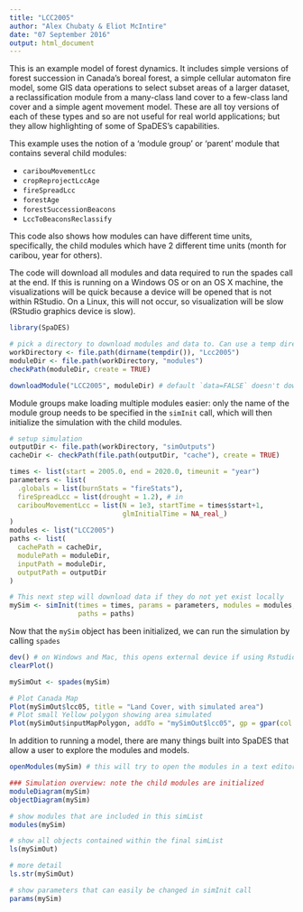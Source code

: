 ```yaml
---
title: "LCC2005"
author: "Alex Chubaty & Eliot McIntire" 
date: "07 September 2016"
output: html_document
---
```


This is an example model of forest dynamics. It includes simple versions of forest succession in Canada's boreal forest, a simple cellular automaton fire model, some GIS data operations to select subset areas of a larger dataset, a reclassification module from a many-class land cover to a few-class land cover and a simple agent movement model. These are all toy versions of each of these types and so are not useful for real world applications; but they allow highlighting of some of SpaDES's capabilities.

This example uses the notion of a 'module group' or 'parent' module that contains several child modules:

- `caribouMovementLcc`
- `cropReprojectLccAge`
- `fireSpreadLcc`
- `forestAge`
- `forestSuccessionBeacons`
- `LccToBeaconsReclassify`

This code also shows how modules can have different time units, specifically, the child modules which have 2 different time units (month for caribou, year for others).

The code will download all modules and data required to run the spades call at the end.
If this is running on a Windows OS or on an OS X machine, the visualizations will be quick because a device will be opened that is not within RStudio.
On a Linux, this will not occur, so visualization will be slow (RStudio graphics device is slow).

```r
library(SpaDES)

# pick a directory to download modules and data to. Can use a temp directory
workDirectory <- file.path(dirname(tempdir()), "Lcc2005")
moduleDir <- file.path(workDirectory, "modules")
checkPath(moduleDir, create = TRUE)

downloadModule("LCC2005", moduleDir) # default `data=FALSE` doesn't download data
```


Module groups make loading multiple modules easier: only the name of the module group needs to be specified in the `simInit` call, which will then initialize the simulation with the child modules.

```r
# setup simulation
outputDir <- file.path(workDirectory, "simOutputs")
cacheDir <- checkPath(file.path(outputDir, "cache"), create = TRUE)

times <- list(start = 2005.0, end = 2020.0, timeunit = "year")
parameters <- list(
  .globals = list(burnStats = "fireStats"),
  fireSpreadLcc = list(drought = 1.2), # in
  caribouMovementLcc = list(N = 1e3, startTime = times$start+1, 
                            glmInitialTime = NA_real_)
)
modules <- list("LCC2005")
paths <- list(
  cachePath = cacheDir,
  modulePath = moduleDir,
  inputPath = moduleDir,
  outputPath = outputDir
)

# This next step will download data if they do not yet exist locally
mySim <- simInit(times = times, params = parameters, modules = modules,
                 paths = paths)

```

Now that the `mySim` object has been initialized, we can run the simulation by calling
`spades`

```r
dev() # on Windows and Mac, this opens external device if using Rstudio, it is faster
clearPlot()

mySimOut <- spades(mySim)

# Plot Canada Map
Plot(mySimOut$lcc05, title = "Land Cover, with simulated area")
# Plot small Yellow polygon showing area simulated
Plot(mySimOut$inputMapPolygon, addTo = "mySimOut$lcc05", gp = gpar(col = "yellow", lwd = 2))

```

In addition to running a model, there are many things built into SpaDES that allow a user to explore the modules and models.

```r
openModules(mySim) # this will try to open the modules in a text editor, or give instructions how to do it manually

### Simulation overview: note the child modules are initialized
moduleDiagram(mySim)
objectDiagram(mySim)

# show modules that are included in this simList
modules(mySim)

# show all objects contained within the final simList
ls(mySimOut)

# more detail
ls.str(mySimOut)

# show parameters that can easily be changed in simInit call
params(mySim)

```
